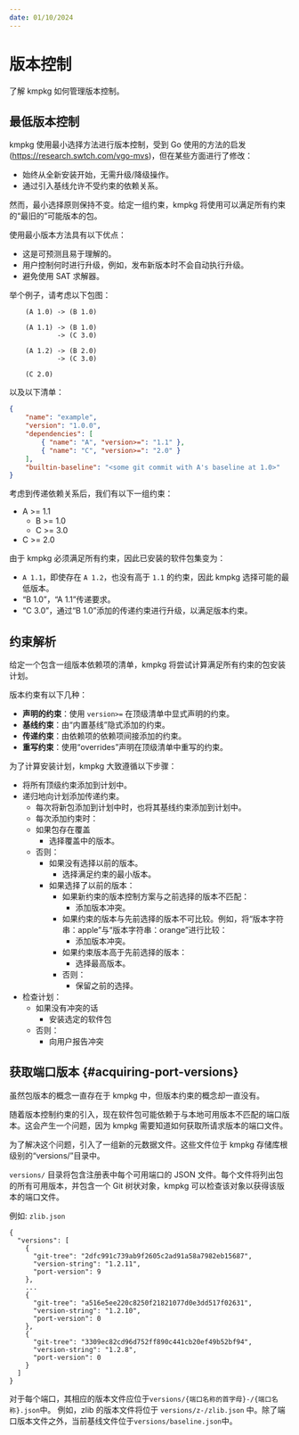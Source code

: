 ---
date: 01/10/2024
---
# 版本控制

了解 kmpkg 如何管理版本控制。

## 最低版本控制

kmpkg 使用最小选择方法进行版本控制，受到 Go 使用的方法的启发(https://research.swtch.com/vgo-mvs)，但在某些方面进行了修改：

- 始终从全新安装开始，无需升级/降级操作。
- 通过引入基线允许不受约束的依赖关系。

然而，最小选择原则保持不变。给定一组约束，kmpkg 将使用可以满足所有约束的“最旧的”可能版本的包。

使用最小版本方法具有以下优点：

- 这是可预测且易于理解的。
- 用户控制何时进行升级，例如，发布新版本时不会自动执行升级。
- 避免使用 SAT 求解器。

举个例子，请考虑以下包图：

```
    (A 1.0) -> (B 1.0)

    (A 1.1) -> (B 1.0) 
            -> (C 3.0) 

    (A 1.2) -> (B 2.0)
            -> (C 3.0)

    (C 2.0)
```

以及以下清单：

```json
{
    "name": "example",
    "version": "1.0.0",
    "dependencies": [ 
        { "name": "A", "version>=": "1.1" },
        { "name": "C", "version>=": "2.0" }
    ], 
    "builtin-baseline": "<some git commit with A's baseline at 1.0>"
}
```

考虑到传递依赖关系后，我们有以下一组约束：

- A >= 1.1
  - B >= 1.0
  - C >= 3.0
- C >= 2.0

由于 kmpkg 必须满足所有约束，因此已安装的软件包集变为：

- `A 1.1`，即使存在 `A 1.2`，也没有高于 `1.1` 的约束，因此 kmpkg 选择可能的最低版本。
- “B 1.0”，“A 1.1”传递要求。
- “C 3.0”，通过“B 1.0”添加的传递约束进行升级，以满足版本约束。

## 约束解析

给定一个包含一组版本依赖项的清单，kmpkg 将尝试计算满足所有约束的包安装计划。

版本约束有以下几种：

- **声明的约束**：使用 `version>=` 在顶级清单中显式声明的约束。
- **基线约束**：由“内置基线”隐式添加的约束。
- **传递约束**：由依赖项的依赖项间接添加的约束。
- **重写约束**：使用“overrides”声明在顶级清单中重写的约束。

为了计算安装计划，kmpkg 大致遵循以下步骤：

- 将所有顶级约束添加到计划中。
- 递归地向计划添加传递约束。
    - 每次将新包添加到计划中时，也将其基线约束添加到计划中。
    - 每次添加约束时：
    - 如果包存在覆盖
        - 选择覆盖中的版本。
    - 否则：
        - 如果没有选择以前的版本。
            - 选择满足约束的最小版本。
        - 如果选择了以前的版本：
            - 如果新约束的版本控制方案与之前选择的版本不匹配：
                - 添加版本冲突。
            - 如果约束的版本与先前选择的版本不可比较。例如，将“版本字符串：apple”与“版本字符串：orange”进行比较：
                - 添加版本冲突。
            - 如果约束版本高于先前选择的版本：
                - 选择最高版本。
            - 否则：
                - 保留之前的选择。
- 检查计划：
    - 如果没有冲突的话
        - 安装选定的软件包
    - 否则：
        - 向用户报告冲突

## 获取端口版本 {#acquiring-port-versions}

虽然包版本的概念一直存在于 kmpkg 中，但版本约束的概念却一直没有。

随着版本控制约束的引入，现在软件包可能依赖于与本地可用版本不匹配的端口版本。这会产生一个问题，因为 kmpkg 需要知道如何获取所请求版本的端口文件。

为了解决这个问题，引入了一组新的元数据文件。这些文件位于 kmpkg 存储库根级别的“versions/”目录中。

`versions/` 目录将包含注册表中每个可用端口的 JSON 文件。每个文件将列出包的所有可用版本，并包含一个 Git 树状对象，kmpkg 可以检查该对象以获得该版本的端口文件。

例如: `zlib.json`

```
{
  "versions": [
    {
      "git-tree": "2dfc991c739ab9f2605c2ad91a58a7982eb15687",
      "version-string": "1.2.11",
      "port-version": 9
    },
    ...
    {
      "git-tree": "a516e5ee220c8250f21821077d0e3dd517f02631",
      "version-string": "1.2.10",
      "port-version": 0
    },
    {
      "git-tree": "3309ec82cd96d752ff890c441cb20ef49b52bf94",
      "version-string": "1.2.8",
      "port-version": 0
    }
  ]
}
```

对于每个端口，其相应的版本文件应位于`versions/{端口名称的首字母}-/{端口名称}.json`中。
例如，zlib 的版本文件将位于 `versions/z-/zlib.json` 中。除了端口版本文件之外，当前基线文件位于`versions/baseline.json`中。